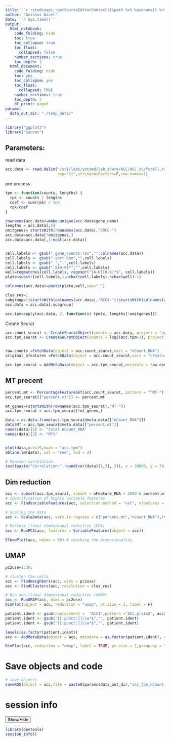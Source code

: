 ```yaml
---
title: '`r rstudioapi::getSourceEditorContext()$path %>% basename() %>% gsub(pattern = "\\.Rmd",replacement = "")`' 
author: "Avishai Wizel"
date: '`r Sys.time()`'
output: 
  html_notebook: 
    code_folding: hide
    toc: true
    toc_collapse: true
    toc_float:
      collapsed: false
    number_sections: true
    toc_depth: 1
  html_document: 
    code_folding: hide
    toc: yes
    toc_collapse: yes
    toc_float: 
      collapsed: TRUE
    number_sections: true
    toc_depth: 2
    df_print: paged
params: 
  data_out_dir: "./temp_data/" 
---
```



```r
library("ggplot2")
library("Seurat")
```


## Parameters:



read data
```r
acc.data <- read.delim("/sci/labs/yotamd/lab_share/ACC/ACC_sc/fc/all.txt",skip=0,header=T, 
                       sep="\t",stringsAsFactors=F,row.names=1)

```

pre process
```r
tpm <- function(counts, lengths) {
  rpk <- counts / lengths
  coef <- sum(rpk) / 1e6
  rpk/coef
}

rownames(acc.data)=make.unique(acc.data$gene_name)
lengths = acc.data[,5]
omitgenes= startsWith(rownames(acc.data),"ERCC-")
acc.data=acc.data[!omitgenes,]
acc.data=acc.data[,7:ncol(acc.data)]


cell.labels <- gsub(".gene_counts.tsv","",colnames(acc.data))
cell.labels <- gsub(".sort.bam","",cell.labels)
cell.labels <- gsub("_",".",cell.labels)
cell.labels <- gsub(".S[0-9]*","",cell.labels)
well=regmatches(cell.labels, regexpr("[A-H][0-9]*$", cell.labels))
plate=substr(cell.labels,1,nchar(cell.labels)-nchar(well)-1)

colnames(acc.data)=paste(plate,well,sep="_")

clus_res=1
subgroup=!(startsWith(colnames(acc.data),"ACC4.")|startsWith(colnames(acc.data),"ACC6."))
acc.data = acc.data[,subgroup]

acc.tpm=apply(acc.data, 2, function(x) tpm(x, lengths[!omitgenes]))

```

Create Seurat
```r
acc.count_seurat <- CreateSeuratObject(counts = acc.data, project = "acc", min.cells = 3, min.features = 2000)
acc.tpm_seurat <- CreateSeuratObject(counts = log2(acc.tpm+1), project = "acc", min.cells = 3, min.features = 2000)


raw.counts =FetchData(object = acc.count_seurat,vars = "nCount_RNA")
original_nfeatures =FetchData(object = acc.count_seurat,vars = "nFeature_RNA")

acc.tpm_seurat = AddMetaData(object = acc.tpm_seurat,metadata = raw.counts,col.name = "raw.counts")
```

## MT precent

```r
percent.mt <- PercentageFeatureSet(acc.count_seurat, pattern = "^MT-")
acc.tpm_seurat[["percent.mt"]] <- percent.mt

mt_genes=(startsWith(rownames(acc.tpm_seurat),"MT-"))
acc.tpm_seurat = acc.tpm_seurat[!mt_genes,]

data = as.data.frame(acc.tpm_seurat@meta.data[["nCount_RNA"]])
data$MT = acc.tpm_seurat@meta.data[["percent.mt"]]
names(data)[1] <- "total nCount_RNA"
names(data)[2] <- "MT%"


plot(data,pch=19,main = "acc.tpm")
abline(lm(data), col = "red", lwd = 3)

# Pearson correlation
text(paste("Correlation:",round(cor(data)[1,2], 2)), x = 30000, y = 78)

```



## Dim reduction
```r
acc <- subset(acc.tpm_seurat, subset = nFeature_RNA > 2000 & percent.mt < 40)
# Identification of highly variable features
acc <- FindVariableFeatures(acc, selection.method = "vst", nfeatures = 15000) 

# Scaling the data
acc <- ScaleData(acc, vars.to.regress = c("percent.mt","nCount_RNA"),features = VariableFeatures(acc))

# Perform linear dimensional reduction (PCA)
acc <- RunPCA(acc, features = VariableFeatures(object = acc))

ElbowPlot(acc, ndims = 50) # checking the dimensionality

```
## UMAP
```r
pc2use=1:30;
```

```r
# cluster the cells
acc <- FindNeighbors(acc, dims = pc2use)
acc <- FindClusters(acc, resolution = clus_res)

# Run non-linear dimensional reduction (UMAP)
acc <- RunUMAP(acc, dims = pc2use)
DimPlot(object = acc, reduction = "umap", pt.size = 1, label = F)

patient.ident <- gsub(replacement =  "ACC1",pattern ="ACC.plate2", acc@meta.data$orig.ident)
patient.ident <- gsub("[[:punct:]]\\w*$","", patient.ident)
patient.ident <- gsub("[[:punct:]]\\w*$","", patient.ident)

levels(as.factor(patient.ident))
acc <- AddMetaData(object = acc, metadata = as.factor(patient.ident), col.name = "patient.ident")

DimPlot(acc, reduction = "umap", label = TRUE, pt.size = 1,group.by = "patient.ident") 
```
# Save objects and code



```r

# save objects
saveRDS(object = acc,file = paste0(params$data_out_dir,"acc_tpm_nCount_mito_no146_15k_with_ACC1.RDS"))


```
# session info
<button class="btn btn-primary" data-toggle="collapse" data-target="#BlockName"> Show/Hide </button>  
<div id="BlockName" class="collapse">  
```r
library(devtools)
session_info()
```

</div>
